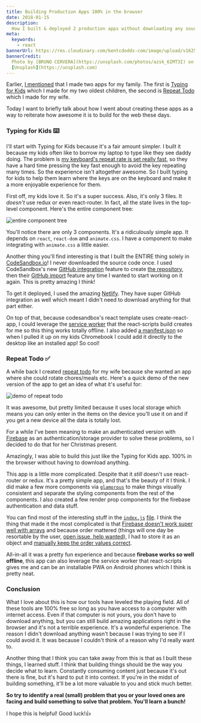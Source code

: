 ```yaml
---
title: Building Production Apps 100% in the browser
date: 2018-01-15
description:
  How I built & deployed 2 production apps without downloading any source code.
meta:
  keywords:
    - react
bannerUrl: https://res.cloudinary.com/kentcdodds-com/image/upload/v1625032559/kentcdodds.com/content/blog/building-production-apps-100-in-the-browser/banner.jpg
bannerCredit:
  Photo by [BRUNO CERVERA](https://unsplash.com/photos/azsk_6IMT3I) on
  [Unsplash](https://unsplash.com)
---
```


Earlier, [I mentioned](/blog/merry-christmas) that I made two apps for my
family. The first is [Typing for Kids](https://typing-for-kids.netlify.com)
which I made for my two oldest children, the second is
[Repeat Todo](https://repeat-todo.com) which I made for my wife.

Today I want to briefly talk about how I went about creating these apps as a way
to reiterate how awesome it is to build for the web these days.

### Typing for Kids ⌨️

I'll start with Typing for Kids because it's a fair amount simpler. I built it
because my kids often like to borrow my laptop to type like they see daddy
doing. The problem is
[my keyboard's repeat rate is set really fast](https://apple.stackexchange.com/questions/10467/how-to-increase-keyboard-key-repeat-rate-on-os-x),
so they have a hard time pressing the key fast enough to avoid the key repeating
many times. So the experience isn't altogether awesome. So I built typing for
kids to help them learn where the keys are on the keyboard and make it a more
enjoyable experience for them.

First off, my kids love it. So it's a super success. Also, it's only 3 files. It
_doesn't_ use redux or even react-router. In fact, all the state lives in the
top-level component. Here's the entire component tree:

![entire component tree](https://res.cloudinary.com/kentcdodds-com/image/upload/v1625032558/kentcdodds.com/content/blog/building-production-apps-100-in-the-browser/0.png)

You'll notice there are only 3 components. It's a ridiculously simple app. It
depends on `react`, `react-dom` and `animate.css`. I have a component to make
integrating with `animate.css` a little easier.

Another thing you'll find interesting is that I built the ENTIRE thing solely in
[CodeSandbox.io](http://codesandbox.io)! I never downloaded the source code
once. I used CodeSandbox's new
[GitHub integration](https://hackernoon.com/announcing-codesandbox-2-0-938cff3a0fcb)
feature to create
[the repository](https://github.com/kentcdodds/typing-for-kids), then their
[GitHub import](https://codesandbox.io/s/github) feature any time I wanted to
start working on it again. This is pretty amazing I think!

To get it deployed, I used the amazing [Netlify](https://netlify.com). They have
super GitHub integration as well which meant I didn't need to download anything
for that part either.

On top of that, because codesandbox's react template uses create-react-app, I
could leverage the
[service worker](https://github.com/facebook/create-react-app/blob/master/packages/react-scripts/template/README.md#making-a-progressive-web-app)
that the react-scripts build creates for me so this thing works totally offline.
I also added
[a manifest.json](https://github.com/kentcdodds/typing-for-kids/blob/7a8ff3fd0580258493b0963739dffbe596141277/public/manifest.json)
so when I pulled it up on my kids Chromebook I could add it directly to the
desktop like an installed app! So cool!

### Repeat Todo ✅

A while back I created [repeat todo](https://repeat-todo.surge.sh) for my wife
because she wanted an app where she could rotate chores/meals etc. Here's a
quick demo of the new version of the app to get an idea of what it's useful for:

![demo of repeat todo](https://res.cloudinary.com/kentcdodds-com/image/upload/v1625032559/kentcdodds.com/content/blog/building-production-apps-100-in-the-browser/1.gif)

It was awesome, but pretty limited because it uses local storage which means you
can only enter in the items on the device you'll use it on and if you get a new
device all the data is totally lost.

For a while I've been meaning to make an authenticated version with
[Firebase](https://firebase.google.com) as an authentication/storage provider to
solve these problems, so I decided to do that for her Christmas present.

Amazingly, I was able to build this just like the Typing for Kids app. 100% in
the browser without having to download anything.

This app is a little more complicated. Despite that it _still_ doesn't use
react-router or redux. It's a pretty simple app, and that's the beauty of it I
think. I did make a few more components via
[`glamorous`](https://glamorous.rocks) to make things visually consistent and
separate the styling components from the rest of the components. I also created
a few render prop components for the firebase authentication and data stuff.

You can find most of the interesting stuff in the
[`index.js`](https://github.com/kentcdodds/repeat-todo-v2/blob/master/src/index.js)
[file](https://github.com/kentcdodds/repeat-todo-v2/blob/master/src/index.js). I
think the thing that made it the most complicated is that
[Firebase doesn't work super well with arrays](https://firebase.googleblog.com/2014/04/best-practices-arrays-in-firebase.html)
and because order mattered (things will one day be resortable by the user,
[open issue, help wanted](https://github.com/kentcdodds/repeat-todo-v2/issues/2)),
I had to store it as an object and
[manually keep the order values correct](https://github.com/kentcdodds/repeat-todo-v2/blob/66e27104ba551f2637210347bab8ec06bdb90c47/src/index.js#L308-L337).

All-in-all it was a pretty fun experience and because **firebase works so well
offline**, this app can also leverage the service worker that react-scripts
gives me and can be an installable PWA on Android phones which I think is pretty
neat.

### Conclusion

What I love about this is how our tools have leveled the playing field. All of
these tools are 100% free so long as you have access to a computer with internet
access. Even if that computer is not yours, you don't have to download anything,
but you can still build amazing applications right in the browser and it's not a
terrible experience. It's a wonderful experience. The reason I didn't download
anything wasn't because I was trying to see if I could avoid it. It was because
I couldn't think of a reason why I'd really want to.

Another thing that I think you can take away from this is that as I built these
things, I learned stuff. I think that building things should be the way you
decide what to learn. Constantly consuming content just because it's out there
is fine, but it's hard to put it into context. If you're in the midst of
building something, it'll be a lot more valuable to you and stick much better.

**So try to identify a real (small) problem that you or your loved ones are
facing and build something to solve that problem. You'll learn a bunch!**

I hope this is helpful! Good luck!👍
